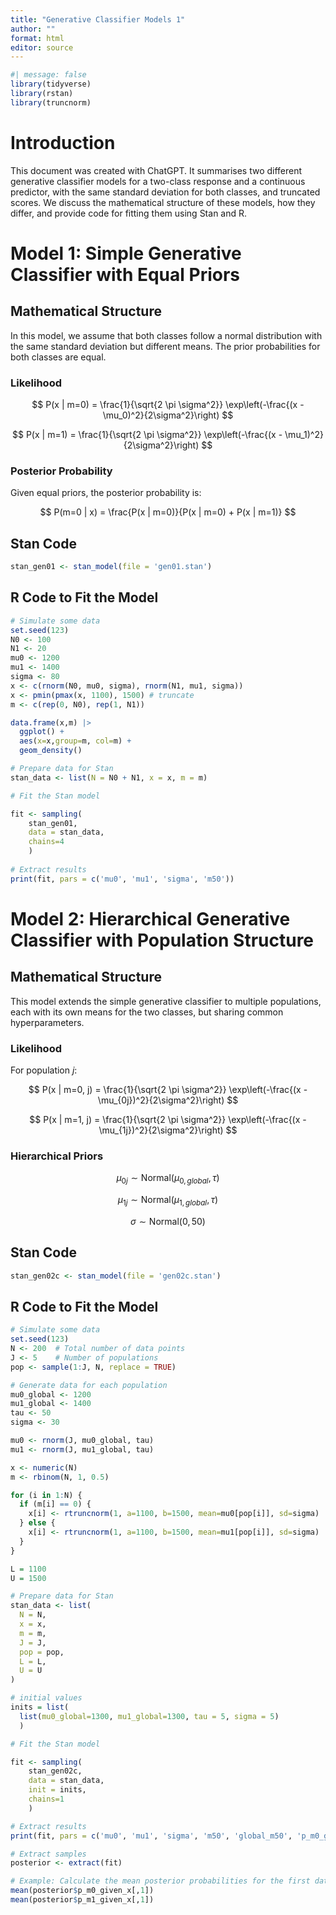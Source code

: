 ```yaml
---
title: "Generative Classifier Models 1"
author: ""
format: html
editor: source
---
```


```r
#| message: false
library(tidyverse)
library(rstan)
library(truncnorm)
```

# Introduction

This document was created with ChatGPT. It summarises two different generative classifier models for a two-class response and a continuous predictor, with the same standard deviation for both classes, and truncated scores. We discuss the mathematical structure of these models, how they differ, and provide code for fitting them using Stan and R.

# Model 1: Simple Generative Classifier with Equal Priors

## Mathematical Structure

In this model, we assume that both classes follow a normal distribution with the same standard deviation but different means. The prior probabilities for both classes are equal.

### Likelihood

$$
P(x | m=0) = \frac{1}{\sqrt{2 \pi \sigma^2}} \exp\left(-\frac{(x - \mu_0)^2}{2\sigma^2}\right)
$$

$$
P(x | m=1) = \frac{1}{\sqrt{2 \pi \sigma^2}} \exp\left(-\frac{(x - \mu_1)^2}{2\sigma^2}\right)
$$

### Posterior Probability

Given equal priors, the posterior probability is:

$$
P(m=0 | x) = \frac{P(x | m=0)}{P(x | m=0) + P(x | m=1)}
$$

## Stan Code

```r
stan_gen01 <- stan_model(file = 'gen01.stan')
```

## R Code to Fit the Model

```r
# Simulate some data
set.seed(123)
N0 <- 100
N1 <- 20
mu0 <- 1200
mu1 <- 1400
sigma <- 80
x <- c(rnorm(N0, mu0, sigma), rnorm(N1, mu1, sigma))
x <- pmin(pmax(x, 1100), 1500) # truncate
m <- c(rep(0, N0), rep(1, N1))
```

```r
data.frame(x,m) |> 
  ggplot() +
  aes(x=x,group=m, col=m) +
  geom_density()
```

```r
# Prepare data for Stan
stan_data <- list(N = N0 + N1, x = x, m = m)

# Fit the Stan model

fit <- sampling(
    stan_gen01, 
    data = stan_data, 
    chains=4
    )
  
# Extract results
print(fit, pars = c('mu0', 'mu1', 'sigma', 'm50'))
```

# Model 2: Hierarchical Generative Classifier with Population Structure

## Mathematical Structure

This model extends the simple generative classifier to multiple populations, each with its own means for the two classes, but sharing common hyperparameters.

### Likelihood

For population $j$:

$$
P(x | m=0, j) = \frac{1}{\sqrt{2 \pi \sigma^2}} \exp\left(-\frac{(x - \mu_{0j})^2}{2\sigma^2}\right)
$$

$$
P(x | m=1, j) = \frac{1}{\sqrt{2 \pi \sigma^2}} \exp\left(-\frac{(x - \mu_{1j})^2}{2\sigma^2}\right)
$$

### Hierarchical Priors

$$
\mu_{0j} \sim \text{Normal}(\mu_{0, global}, \tau)
$$

$$
\mu_{1j} \sim \text{Normal}(\mu_{1, global}, \tau)
$$

$$
\sigma \sim \text{Normal}(0, 50)
$$

## Stan Code

```r
stan_gen02c <- stan_model(file = 'gen02c.stan')
```

## R Code to Fit the Model

```r
# Simulate some data
set.seed(123)
N <- 200  # Total number of data points
J <- 5    # Number of populations
pop <- sample(1:J, N, replace = TRUE)

# Generate data for each population
mu0_global <- 1200
mu1_global <- 1400
tau <- 50
sigma <- 30

mu0 <- rnorm(J, mu0_global, tau)
mu1 <- rnorm(J, mu1_global, tau)

x <- numeric(N)
m <- rbinom(N, 1, 0.5)

for (i in 1:N) {
  if (m[i] == 0) {
    x[i] <- rtruncnorm(1, a=1100, b=1500, mean=mu0[pop[i]], sd=sigma)
  } else {
    x[i] <- rtruncnorm(1, a=1100, b=1500, mean=mu1[pop[i]], sd=sigma)
  }
}

L = 1100
U = 1500

# Prepare data for Stan
stan_data <- list(
  N = N,
  x = x,
  m = m,
  J = J,
  pop = pop,
  L = L,
  U = U
)
```

```r
# initial values
inits = list(
  list(mu0_global=1300, mu1_global=1300, tau = 5, sigma = 5)
  )
```

```r
# Fit the Stan model

fit <- sampling(
    stan_gen02c, 
    data = stan_data, 
    init = inits,
    chains=1
    )

# Extract results
print(fit, pars = c('mu0', 'mu1', 'sigma', 'm50', 'global_m50', 'p_m0_given_x', 'p_m1_given_x'))

# Extract samples
posterior <- extract(fit)

# Example: Calculate the mean posterior probabilities for the first data point
mean(posterior$p_m0_given_x[,1])
mean(posterior$p_m1_given_x[,1])

```
